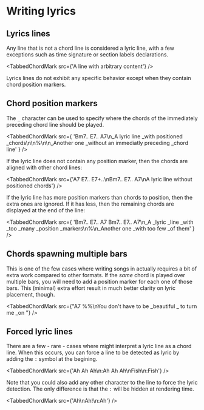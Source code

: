 
# Writing lyrics

## Lyrics lines

Any line that is not a chord line is considered a lyric line, with a few exceptions such as time signature or section labels declarations.

<TabbedChordMark src={'A line with arbitrary content'} />

Lyrics lines do not exhibit any specific behavior except when they contain chord position markers.

## Chord position markers

The `_` character can be used to specify where the chords of the immediately preceding chord line should be played.

<TabbedChordMark
	src={
		'Bm7.. E7.. A7\n_A lyric line _with positioned _chords\n\n%\n\n_Another one _without an immediatly preceding _chord line'
	}
/>

If the lyric line does not contain any position marker, then the chords are aligned with other chord lines:

<TabbedChordMark
	src={'A7 E7.. E7+..\nBm7.. E7.. A7\nA lyric line without positioned chords'}
/>

If the lyric line has more position markers than chords to position, then the extra ones are ignored.
If it has less, then the remaining chords are displayed at the end of the line:

<TabbedChordMark
	src={
		'Bm7.. E7.. A7 Bm7.. E7.. A7\n_A _lyric _line _with _too _many _position _markers\n%\n_Another one _with too few _of them'
	}
/>

## Chords spawning multiple bars

This is one of the few cases where writing songs in <CM/> actually requires a bit of extra work compared to other formats.
If the _same_ chord is played over multiple bars, you will need to add a position marker for each one of those bars.
This (minimal) extra effort result in much better clarity on lyric placement, though.

<TabbedChordMark
	src={"A7 %%\nYou don't have to be _beautiful _ to turn me _on "}
/>

## Forced lyric lines

There are a few - rare - cases where <CM/> might interpret a lyric line as a chord line.
When this occurs, you can force a line to be detected as lyric by adding the `:` symbol at the begining.

<TabbedChordMark src={'Ah Ah Ah\n:Ah Ah Ah\nFish\n:Fish'} />

Note that you could also add any other character to the line to force the lyric detection.
The only difference is that the `:` will be hidden at rendering time.

<TabbedChordMark src={'Ah\nAh!\n:Ah'} />
